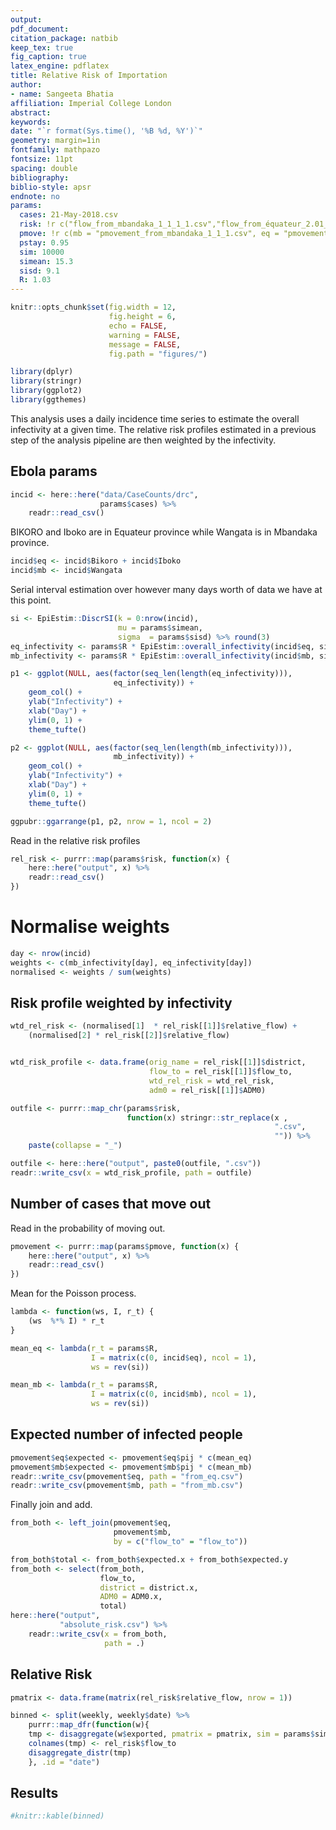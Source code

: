```yaml
---
output: 
pdf_document:
citation_package: natbib
keep_tex: true
fig_caption: true
latex_engine: pdflatex
title: Relative Risk of Importation 
author:
- name: Sangeeta Bhatia
affiliation: Imperial College London
abstract: 
keywords: 
date: "`r format(Sys.time(), '%B %d, %Y')`"
geometry: margin=1in
fontfamily: mathpazo
fontsize: 11pt
spacing: double
bibliography: 
biblio-style: apsr
endnote: no
params:
  cases: 21-May-2018.csv
  risk: !r c("flow_from_mbandaka_1_1_1_1.csv","flow_from_équateur_2.01_1.3_1.12.csv")
  pmove: !r c(mb = "pmovement_from_mbandaka_1_1_1.csv", eq = "pmovement_from_équateur_1_1_1.csv")
  pstay: 0.95
  sim: 10000
  simean: 15.3
  sisd: 9.1
  R: 1.03
---
```

```r
knitr::opts_chunk$set(fig.width = 12,
                      fig.height = 6,
                      echo = FALSE,
                      warning = FALSE,
                      message = FALSE,
                      fig.path = "figures/")

```
```r
library(dplyr)
library(stringr)
library(ggplot2)
library(ggthemes)
```

This analysis uses a daily incidence time series to estimate the
overall infectivity at a given time. The relative risk profiles
estimated in a previous step of the analysis pipeline are then
weighted by the infectivity.

## Ebola params
```r
incid <- here::here("data/CaseCounts/drc",
                    params$cases) %>%
    readr::read_csv()
```
BIKORO and Iboko are in Equateur province while Wangata is in Mbandaka
province.

```r
incid$eq <- incid$Bikoro + incid$Iboko
incid$mb <- incid$Wangata
```
Serial interval estimation over however many days worth of data we
have at this point.

```r
si <- EpiEstim::DiscrSI(k = 0:nrow(incid),
                        mu = params$simean,
                        sigma  = params$sisd) %>% round(3)
eq_infectivity <- params$R * EpiEstim::overall_infectivity(incid$eq, si)
mb_infectivity <- params$R * EpiEstim::overall_infectivity(incid$mb, si)

```



```r
p1 <- ggplot(NULL, aes(factor(seq_len(length(eq_infectivity))),
                       eq_infectivity)) +
    geom_col() +
    ylab("Infectivity") +
    xlab("Day") +
    ylim(0, 1) +
    theme_tufte() 
```

```r
p2 <- ggplot(NULL, aes(factor(seq_len(length(mb_infectivity))),
                       mb_infectivity)) +
    geom_col() +
    ylab("Infectivity") +
    xlab("Day") +
    ylim(0, 1) +
    theme_tufte() 
```
```r
ggpubr::ggarrange(p1, p2, nrow = 1, ncol = 2)
```

Read in the relative risk profiles

```r

rel_risk <- purrr::map(params$risk, function(x) {
    here::here("output", x) %>%
    readr::read_csv() 
})

```
# Normalise weights

```r
day <- nrow(incid)
weights <- c(mb_infectivity[day], eq_infectivity[day])
normalised <- weights / sum(weights)
```
## Risk profile weighted by infectivity

```r
wtd_rel_risk <- (normalised[1]  * rel_risk[[1]]$relative_flow) +
    (normalised[2] * rel_risk[[2]]$relative_flow)


wtd_risk_profile <- data.frame(orig_name = rel_risk[[1]]$district,
                               flow_to = rel_risk[[1]]$flow_to,
                               wtd_rel_risk = wtd_rel_risk,
                               adm0 = rel_risk[[1]]$ADM0)
```

```r
outfile <- purrr::map_chr(params$risk,
                          function(x) stringr::str_replace(x ,
                                                           ".csv",
                                                           "")) %>%
    paste(collapse = "_")

outfile <- here::here("output", paste0(outfile, ".csv"))
readr::write_csv(x = wtd_risk_profile, path = outfile)
```

## Number of cases that move out
Read in the probability of moving out.

```r
pmovement <- purrr::map(params$pmove, function(x) {
    here::here("output", x) %>%
    readr::read_csv() 
})

```

Mean for the Poisson process.

```r
lambda <- function(ws, I, r_t) {
    (ws  %*% I) * r_t
}    

mean_eq <- lambda(r_t = params$R, 
                  I = matrix(c(0, incid$eq), ncol = 1),
                  ws = rev(si))

mean_mb <- lambda(r_t = params$R, 
                  I = matrix(c(0, incid$mb), ncol = 1),
                  ws = rev(si))

```
## Expected number of infected people
```r
pmovement$eq$expected <- pmovement$eq$pij * c(mean_eq)
pmovement$mb$expected <- pmovement$mb$pij * c(mean_mb)
readr::write_csv(pmovement$eq, path = "from_eq.csv")
readr::write_csv(pmovement$mb, path = "from_mb.csv")
```

Finally join and add.

```r
from_both <- left_join(pmovement$eq,
                       pmovement$mb,
                       by = c("flow_to" = "flow_to"))

from_both$total <- from_both$expected.x + from_both$expected.y
from_both <- select(from_both,
                    flow_to,
                    district = district.x,
                    ADM0 = ADM0.x,
                    total)
here::here("output",
           "absolute_risk.csv") %>%
    readr::write_csv(x = from_both,
                     path = .)
```

## Relative Risk 

```r
pmatrix <- data.frame(matrix(rel_risk$relative_flow, nrow = 1))

binned <- split(weekly, weekly$date) %>%
    purrr::map_dfr(function(w){
    tmp <- disaggregate(w$exported, pmatrix = pmatrix, sim = params$sim)
    colnames(tmp) <- rel_risk$flow_to
    disaggregate_distr(tmp)
    }, .id = "date")
```



## Results

```r
#knitr::kable(binned)
```
